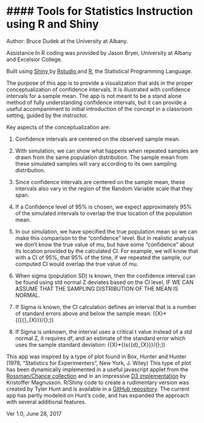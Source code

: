 <script type="text/javascript" async
src="https://cdnjs.cloudflare.com/ajax/libs/mathjax/2.7.1/MathJax.js?config=TeX-MML-AM_CHTML
"></script>

#### Tools for Statistics Instruction using R and Shiny
========================================================

Author:  Bruce Dudek at the University at Albany.

Assistance In R coding was provided by Jason Bryer, University at Albany and Excelsior College.

Built using <a href="http://www.rstudio.com/shiny" target="_blank"> Shiny </a> by <a href="http://www.rstudio.com/" target="_blank">Rstudio </a> and <a href="http://www.r-project.org/" target="_blank">R</a>, the Statistical Programming Language.


The purpose of this app is to provide a visualization that aids in the proper conceptualization of confidence intervals.  It is illustrated with confidence intervals for a sample mean.  The app is not meant to be a stand alone method of fully understanding confidence intervals, but it can provide a useful accompaniment to initial introduction of the concept in a classroom setting, guided by the instructor.

Key aspects of the conceptualization are:             
 
1.  Confidence intervals are centered on the observed sample mean.

2.  With simulation, we can show what happens when repeated samples are drawn from the same population distribution.  The sample mean from these simulated samples will vary according to its own sampling distribution.

3.  Since confidence intervals are centered on the sample mean, these intervals also vary in the region of the Random Variable scale that they span.

4.  If a Confidence level of 95% is chosen, we expect approximately 95% of the simulated intervals to overlap the true location of the population mean.

5.  In our simulation, we have specified the true population mean so we can make this comparison to the "confidence" level.  But in realistic analysis we don't know the true value of mu, but have some "confidence" about its location provided by the calculated CI.  For example, we will know that with a CI of 95%, that 95% of the time, if we repeated the sample, our computed CI would overlap the true value of mu.

6.  When sigma (population SD) is known, then the confidence interval can be found using std normal Z deviates based on the CI level, IF WE CAN ASSUME THAT THE SAMPLING DISTRIBUTION OF THE MEAN IS NORMAL.

7.  If Sigma is known, the CI calculation defines an interval that is a number of standard errors above and below the sample mean:
\(\bar{X}\pm {{Z}_{(1-CI)}}*{({{\sigma }_{X}}}/{\sqrt{N}}\;)\)

8.  If Sigma is unknown, the interval uses a critical t value instead of a std normal Z, it requires df, and an estimate of the standard error which uses the sample standard deviation:
\(\bar{X}\pm {{t}_{(1-\text{CI),df}}}*{(s{{d}_{X}}}/{\sqrt{N}}\;)\)

This app was inspired by a type of plot found in Box, Hunter and Hunter (1978, "Statistics for Experimenters", New York, J. Wiley)  This type of plot has been dynamically implemented in a useful javascript applet from the <a href="http://www.rossmanchance.com/applets/ConfSim.html" target="_blank">Rossman/Chance collection</a>  and in an impressive  <a href="http://rpsychologist.com/d3/CI/" target="_blank">D3 implementation</a> by Kristoffer Magnusson.  R/Shiny code to create a rudimentary version was created by Tyler Hunt and is available in a <a href="https://github.com/JackStat/ConfidenceIntervals" target="_blank">GitHub repository</a>.  The current app has partly modeled on Hunt's code, and has expanded the approach with several additional features.

Ver 1.0, June 28, 2017
